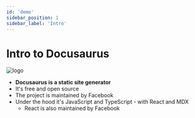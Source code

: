 ```yaml
---
id: 'demo'
sidebar_position: 1
sidebar_label: 'Intro'
---
```

# Intro to Docusaurus

![logo](/img/docusaurus.png)

* **Docusaurus is a static site generator** 
* It's free and open source
* The project is maintained by Facebook 
* Under the hood it's JavaScript and TypeScript -  with React and MDX 
   * React is also maintained by Facebook

